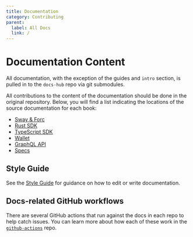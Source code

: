 ```yaml
---
title: Documentation
category: Contributing
parent:
  label: All Docs
  link: /
---
```


# Documentation Content

All documentation, with the exception of the guides and `intro` section, is pulled in to the `docs-hub` repo via git submodules.

All contributions to the content of the documentation should be done in the original repository.
Below, you will find a list indicating the locations of the source documentation for each book:

- [Sway & Forc](https://github.com/FuelLabs/sway/tree/master/docs/book/src)
- [Rust SDK](https://github.com/FuelLabs/fuels-rs/tree/master/docs/src)
- [TypeScript SDK](https://github.com/FuelLabs/fuels-ts/tree/master/apps/docs/src)
- [Wallet](https://github.com/FuelLabs/fuels-wallet/tree/master/packages/docs/docs)
- [GraphQL API](https://github.com/FuelLabs/fuel-graphql-docs/tree/main/docs)
- [Specs](https://github.com/FuelLabs/fuel-specs/tree/master/src)

## Style Guide

See the [Style Guide](/docs/contributing/style-guide.mdx) for guidance on how to edit or write documentation.

## Docs-related GitHub workflows

There are several GitHub actions that run against the docs in each repo to help catch issues. You can learn more about how each of these work in the [`github-actions`](https://github.com/FuelLabs/github-actions/blob/master/docs-hub/README.md) repo.
